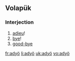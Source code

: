 ==Volapük==

===Interjection===
{{infl|vo|interjection}}

# [[adieu]]! 
# [[bye]]! 
# [[good-bye]]

[[fr:adyö]]
[[li:adyö]]
[[uk:adyö]]
[[vo:adyö]]